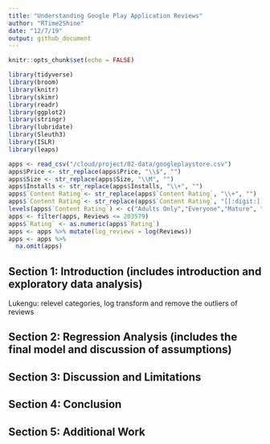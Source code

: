 ```yaml
---
title: "Understanding Google Play Application Reviews"
author: "RTime2Shine"
date: "12/7/19"
output: github_document
---
```


```r
knitr::opts_chunk$set(echo = FALSE)
```

```r
library(tidyverse)
library(broom)
library(knitr) 
library(skimr)
library(readr)
library(ggplot2)
library(stringr)
library(lubridate)
library(Sleuth3) 
library(ISLR)
library(leaps)
```

```r
apps <- read_csv("/cloud/project/02-data/googleplaystore.csv")
apps$Price <- str_replace(apps$Price, "\\$", "")
apps$Size <- str_replace(apps$Size, "\\M", "")
apps$Installs <- str_replace(apps$Installs, "\\+", "")
apps$`Content Rating`<- str_replace(apps$`Content Rating`, "\\+", "")
apps$`Content Rating`<- str_replace(apps$`Content Rating`, "[[:digit:]]+", "")
levels(apps$`Content Rating`) <- c("Adults Only","Everyone","Mature", "Teen", "Unrated")
apps <- filter(apps, Reviews <= 203579)
apps$`Rating` <- as.numeric(apps$`Rating`)
apps <- apps %>% mutate(log_reviews = log(Reviews))
apps <- apps %>%
  na.omit(apps)
```



## Section 1: Introduction (includes introduction and exploratory data analysis)


Lukengu: relevel categories, log transform and remove the outliers of reviews



## Section 2: Regression Analysis (includes the final model and discussion of assumptions)
## Section 3: Discussion and Limitations 
## Section 4: Conclusion
## Section 5: Additional Work